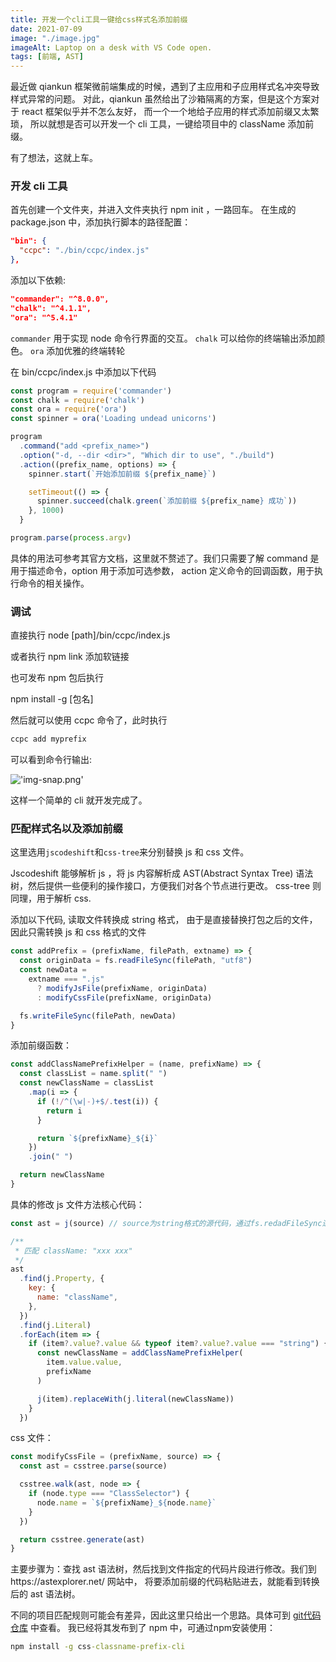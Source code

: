 ```yaml
---
title: 开发一个cli工具一键给css样式名添加前缀
date: 2021-07-09
image: "./image.jpg"
imageAlt: Laptop on a desk with VS Code open.
tags: [前端, AST]
---
```


最近做 qiankun 框架微前端集成的时候，遇到了主应用和子应用样式名冲突导致样式异常的问题。
对此，qiankun 虽然给出了沙箱隔离的方案，但是这个方案对于 react 框架似乎并不怎么友好，
而一个一个地给子应用的样式添加前缀又太繁琐，
所以就想是否可以开发一个 cli 工具，一键给项目中的 className 添加前缀。

有了想法，这就上车。

### 开发 cli 工具

首先创建一个文件夹，并进入文件夹执行 npm init ，一路回车。
在生成的 package.json 中，添加执行脚本的路径配置：

```json
"bin": {
  "ccpc": "./bin/ccpc/index.js"
},
```

添加以下依赖:

```json
"commander": "^8.0.0",
"chalk": "^4.1.1",
"ora": "^5.4.1"
```

`commander` 用于实现 node 命令行界面的交互。
`chalk` 可以给你的终端输出添加颜色。
`ora` 添加优雅的终端转轮

在 bin/ccpc/index.js 中添加以下代码

```js
const program = require('commander')
const chalk = require('chalk')
const ora = require('ora')
const spinner = ora('Loading undead unicorns')

program
  .command("add <prefix_name>")
  .option("-d, --dir <dir>", "Which dir to use", "./build")
  .action((prefix_name, options) => {
    spinner.start(`开始添加前缀 ${prefix_name}`)

    setTimeout(() => {
      spinner.succeed(chalk.green(`添加前缀 ${prefix_name} 成功`))
    }, 1000)
  }

program.parse(process.argv)
```

具体的用法可参考其官方文档，这里就不赘述了。我们只需要了解 command 是用于描述命令，option 用于添加可选参数，
action 定义命令的回调函数，用于执行命令的相关操作。

### 调试

直接执行 node [path]/bin/ccpc/index.js

或者执行 npm link 添加软链接

也可发布 npm 包后执行

npm install -g [包名]

然后就可以使用 ccpc 命令了，此时执行

```cmd
ccpc add myprefix
```

可以看到命令行输出:

!['img-snap.png'](./img-snap.png)

这样一个简单的 cli 就开发完成了。

### 匹配样式名以及添加前缀

这里选用`jscodeshift`和`css-tree`来分别替换 js 和 css 文件。

Jscodeshift 能够解析 js ，将 js 内容解析成 AST(Abstract Syntax Tree) 语法树，然后提供一些便利的操作接口，方便我们对各个节点进行更改。
css-tree 则同理，用于解析 css.

添加以下代码, 读取文件转换成 string 格式， 由于是直接替换打包之后的文件，因此只需转换 js 和 css 格式的文件

```js
const addPrefix = (prefixName, filePath, extname) => {
  const originData = fs.readFileSync(filePath, "utf8")
  const newData =
    extname === ".js"
      ? modifyJsFile(prefixName, originData)
      : modifyCssFile(prefixName, originData)

  fs.writeFileSync(filePath, newData)
}
```

添加前缀函数：

```js
const addClassNamePrefixHelper = (name, prefixName) => {
  const classList = name.split(" ")
  const newClassName = classList
    .map(i => {
      if (!/^(\w|-)+$/.test(i)) {
        return i
      }

      return `${prefixName}_${i}`
    })
    .join(" ")

  return newClassName
}
```

具体的修改 js 文件方法核心代码：

```js
const ast = j(source) // source为string格式的源代码，通过fs.redadFileSync进行转换

/**
 * 匹配 className: "xxx xxx"
 */
ast
  .find(j.Property, {
    key: {
      name: "className",
    },
  })
  .find(j.Literal)
  .forEach(item => {
    if (item?.value?.value && typeof item?.value?.value === "string") {
      const newClassName = addClassNamePrefixHelper(
        item.value.value,
        prefixName
      )

      j(item).replaceWith(j.literal(newClassName))
    }
  })
```

css 文件：

```js
const modifyCssFile = (prefixName, source) => {
  const ast = csstree.parse(source)

  csstree.walk(ast, node => {
    if (node.type === "ClassSelector") {
      node.name = `${prefixName}_${node.name}`
    }
  })

  return csstree.generate(ast)
}
```

主要步骤为：查找 ast 语法树，然后找到文件指定的代码片段进行修改。我们到https://astexplorer.net/ 网站中，
将要添加前缀的代码粘贴进去，就能看到转换后的 ast 语法树。

不同的项目匹配规则可能会有差异，因此这里只给出一个思路。具体可到 [git代码仓库](https://github.com/kuzurec/css-classname-prefix-cli) 中查看。
我已经将其发布到了 npm 中，可通过npm安装使用：
```cmd
npm install -g css-classname-prefix-cli
```
